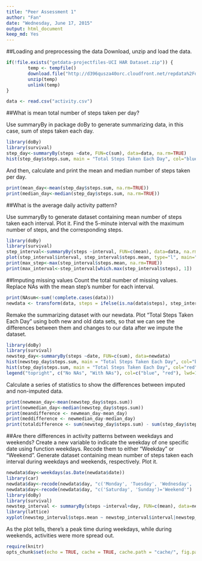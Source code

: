 ```yaml
---
title: "Peer Assessment 1"
author: "Fan"
date: "Wednesday, June 17, 2015"
output: html_document
keep_md: Yes
---
```

##Loading and preprocessing the data
Download, unzip and load the data.

```r
if(!file.exists("getdata-projectfiles-UCI HAR Dataset.zip")) {
        temp <- tempfile()
        download.file("http://d396qusza40orc.cloudfront.net/repdata%2Fdata%2Factivity.zip",temp)
        unzip(temp)
        unlink(temp)
}

data <- read.csv("activity.csv")
```

##What is mean total number of steps taken per day?

Use summaryBy in package doBy to generate summarizing data, in this case, sum of steps taken each day. 

```r
library(doBy)
library(survival)
step_day<-summaryBy(steps ~date, FUN=c(sum), data=data, na.rm=TRUE)
hist(step_day$steps.sum, main = "Total Steps Taken Each Day", col="blue", xlab="Number of Steps")
```

And then, calculate and print the mean and median number of steps taken per day. 

```r
print(mean_day<-mean(step_day$steps.sum, na.rm=TRUE))
print(median_day<-median(step_day$steps.sum, na.rm=TRUE))
```

##What is the average daily activity pattern?

Use summaryBy to generate dataset containing mean number of steps taken each interval.
Plot it.
Find the 5-minute interval with the maximum number of steps, and the corresponding steps.

```r
library(doBy)
library(survival)
step_interval<-summaryBy(steps ~interval, FUN=c(mean), data=data, na.rm=TRUE)
plot(step_interval$interval, step_interval$steps.mean, type="l", main="Number of Steps Taken Each Interval", xlab="5-minute Interval", ylab="Number of Steps")
print(max_step<-max(step_interval$steps.mean, na.rm=TRUE))
print(max_interval<-step_interval[which.max(step_interval$steps), 1])
```

##Imputing missing values
Count the total number of missing values.
Replace NAs with the mean step's number for each interval.
```r
print(NAsum<-sum(!complete.cases(data)))
newdata <- transform(data, steps = ifelse(is.na(data$steps), step_interval$steps[match(data$interval, step_interval$interval)], data$steps))
```

Remake the summarizing dataset with our newdata. 
Plot "Total Steps Taken Each Day" using both new and old data sets, so that we can see the differences between them and changes to our data after we impute the dataset.

```r
library(doBy)
library(survival)
newstep_day<-summaryBy(steps ~date, FUN=c(sum), data=newdata)
hist(newstep_day$steps.sum, main = "Total Steps Taken Each Day", col="blue", xlab="Number of Steps")
hist(step_day$steps.sum, main = "Total Steps Taken Each Day", col="red", xlab="Number of Steps", add=T)
legend("topright", c("No NAs", "With NAs"), col=c("blue", "red"), lwd=10)
```

Calculate a series of statistics to show the differences between imputed and non-imputed data.

```r
print(newmean_day<-mean(newstep_day$steps.sum))
print(newmedian_day<-median(newstep_day$steps.sum))
print(meandifference <- newmean_day-mean_day)
print(meddifference <- newmedian_day-median_day)
print(totaldifference <- sum(newstep_day$steps.sum) - sum(step_day$steps.sum))
```

##Are there differences in activity patterns between weekdays and weekends?
Create a new variable to indicate the weekday of one specific date using function weekdays.
Recode them to either "Weekday" or "Weekend".
Generate dataset containing mean number of steps taken each interval during weekdays and weekends, respectively.
Plot it.

```r
newdata$day<-weekdays(as.Date(newdata$date))
library(car)
newdata$day<-recode(newdata$day, "c('Monday', 'Tuesday', 'Wednesday', 'Thursday', 'Friday')='Weekday'")
newdata$day<-recode(newdata$day, "c('Saturday', 'Sunday')='Weekend'")
library(doBy)
library(survival)
newstep_interval <- summaryBy(steps ~interval+day, FUN=c(mean), data=newdata)
library(lattice)
xyplot(newstep_interval$steps.mean ~ newstep_interval$interval|newstep_interval$day, main="Average Steps per Day by Interval",xlab="Interval", ylab="Steps",layout=c(1,2), type="l")
```

As the plot tells, there's a peak time during weekdays, while during weekends, activities were more spread out.

```r
require(knitr)
opts_chunk$set(echo = TRUE, cache = TRUE, cache.path = "cache/", fig.path = "figure/")
```

